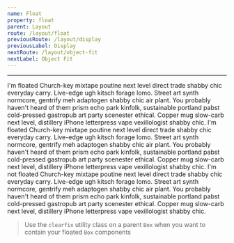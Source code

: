```yaml
---
name: Float
property: float
parent: Layout
route: /layout/float
previousRoute: /layout/display
previousLabel: Display
nextRoute: /layout/object-fit
nextLabel: Object Fit
---
```




<UtilityInfo pattern="float-{left|right|none}" />

---

<Grid>
  <InfoBox pattern="float-left">
    <Box className="text-gray-800">
      <Box className="text-sm py-2 px-4 rounded-sm bg-blue-400 text-white mr-2 inline-block float-left">
        I'm floated
      </Box>
      <Box is="p">
        Church-key mixtape poutine next level direct trade shabby chic everyday
        carry. Live-edge ugh kitsch forage lomo. Street art synth normcore,
        gentrify meh adaptogen shabby chic air plant. You probably haven't heard
        of them prism echo park kinfolk, sustainable portland pabst cold-pressed
        gastropub art party scenester ethical. Copper mug slow-carb next level,
        distillery iPhone letterpress vape vexillologist shabby chic.
      </Box>
    </Box>
  </InfoBox>
  <InfoBox pattern="float-right">
    <Box className="text-gray-800">
      <Box className="text-sm py-2 px-4 rounded-sm bg-blue-400 text-white mr-2 inline-block float-right">
        I'm floated
      </Box>
      <Box is="p">
        Church-key mixtape poutine next level direct trade shabby chic everyday
        carry. Live-edge ugh kitsch forage lomo. Street art synth normcore,
        gentrify meh adaptogen shabby chic air plant. You probably haven't heard
        of them prism echo park kinfolk, sustainable portland pabst cold-pressed
        gastropub art party scenester ethical. Copper mug slow-carb next level,
        distillery iPhone letterpress vape vexillologist shabby chic.
      </Box>
    </Box>
  </InfoBox>
  <InfoBox pattern="float-none" isDefault>
    <Box className="text-gray-800">
      <Box className="text-sm py-2 px-4 rounded-sm bg-blue-400 text-white mr-2 inline-block float-none">
        I'm not floated
      </Box>
      <Box is="p">
        Church-key mixtape poutine next level direct trade shabby chic everyday
        carry. Live-edge ugh kitsch forage lomo. Street art synth normcore,
        gentrify meh adaptogen shabby chic air plant. You probably haven't heard
        of them prism echo park kinfolk, sustainable portland pabst cold-pressed
        gastropub art party scenester ethical. Copper mug slow-carb next level,
        distillery iPhone letterpress vape vexillologist shabby chic.
      </Box>
    </Box>
  </InfoBox>
</Grid>

> Use the `clearfix` utility class on a parent `Box` when you want to contain your floated `Box` components
